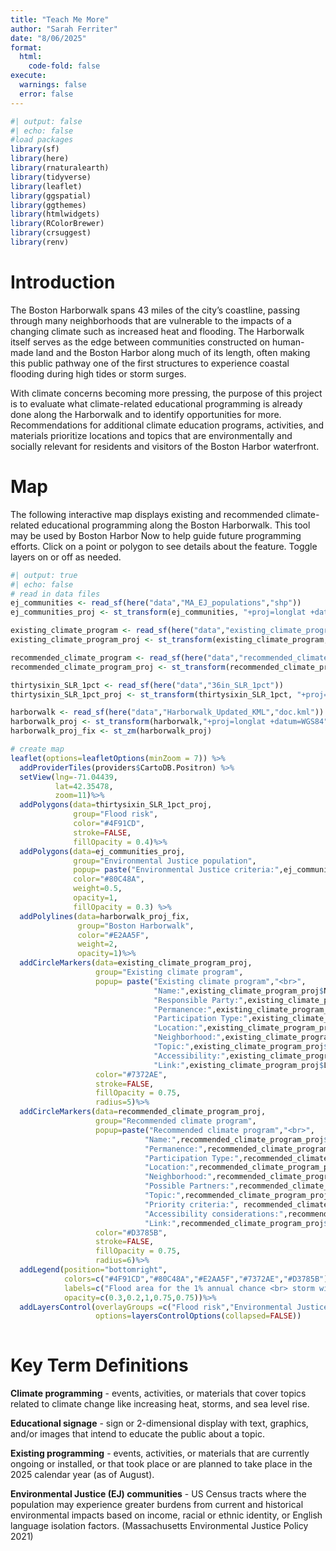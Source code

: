 ```yaml
---
title: "Teach Me More"
author: "Sarah Ferriter"
date: "8/06/2025"
format: 
  html:
    code-fold: false
execute:
  warnings: false
  error: false
---
```


```r
#| output: false
#| echo: false
#load packages
library(sf)
library(here)
library(rnaturalearth)
library(tidyverse)
library(leaflet)
library(ggspatial)
library(ggthemes)
library(htmlwidgets)
library(RColorBrewer)
library(crsuggest)
library(renv)
```

# Introduction

The Boston Harborwalk spans 43 miles of the city’s coastline, passing through many neighborhoods that are vulnerable to the impacts of a changing climate such as increased heat and flooding. The Harborwalk itself serves as the edge between communities constructed on human-made land and the Boston Harbor along much of its length, often making this public pathway one of the first structures to experience coastal flooding during high tides or storm surges.

With climate concerns becoming more pressing, the purpose of this project is to evaluate what climate-related educational programming is already done along the Harborwalk and to identify opportunities for more. Recommendations for additional climate education programs, activities, and materials prioritize locations and topics that are environmentally and socially relevant for residents and visitors of the Boston Harbor waterfront.

# Map

The following interactive map displays existing and recommended climate-related educational programming along the Boston Harborwalk. This tool may be used by Boston Harbor Now to help guide future programming efforts. Click on a point or polygon to see details about the feature. Toggle layers on or off as needed.

```r
#| output: true
#| echo: false
# read in data files
ej_communities <- read_sf(here("data","MA_EJ_populations","shp"))
ej_communities_proj <- st_transform(ej_communities, "+proj=longlat +datum=WGS84")

existing_climate_program <- read_sf(here("data","existing_climate_program"))
existing_climate_program_proj <- st_transform(existing_climate_program, "+proj=longlat +datum=WGS84")

recommended_climate_program <- read_sf(here("data","recommended_climate_program"))
recommended_climate_program_proj <- st_transform(recommended_climate_program, "+proj=longlat +datum=WGS84")

thirtysixin_SLR_1pct <- read_sf(here("data","36in_SLR_1pct"))
thirtysixin_SLR_1pct_proj <- st_transform(thirtysixin_SLR_1pct, "+proj=longlat +datum=WGS84")

harborwalk <- read_sf(here("data","Harborwalk_Updated_KML","doc.kml"))
harborwalk_proj <- st_transform(harborwalk,"+proj=longlat +datum=WGS84")
harborwalk_proj_fix <- st_zm(harborwalk_proj)

# create map
leaflet(options=leafletOptions(minZoom = 7)) %>%
  addProviderTiles(providers$CartoDB.Positron) %>%
  setView(lng=-71.04439, 
          lat=42.35478,
          zoom=11)%>%
  addPolygons(data=thirtysixin_SLR_1pct_proj,
              group="Flood risk",
              color="#4F91CD",
              stroke=FALSE,
              fillOpacity = 0.4)%>%
  addPolygons(data=ej_communities_proj,
              group="Environmental Justice population",
              popup= paste("Environmental Justice criteria:",ej_communities_proj$EJ_CRIT_DE),
              color="#80C48A",
              weight=0.5,
              opacity=1,
              fillOpacity = 0.3) %>%
  addPolylines(data=harborwalk_proj_fix,
               group="Boston Harborwalk",
               color="#E2AA5F",
               weight=2,
               opacity=1)%>%
  addCircleMarkers(data=existing_climate_program_proj,
                   group="Existing climate program",
                   popup= paste("Existing climate program","<br>",
                                "Name:",existing_climate_program_proj$Name,"<br>",
                                "Responsible Party:",existing_climate_program_proj$Responsibl,"<br>",
                                "Permanence:",existing_climate_program_proj$Permanence,"<br>",
                                "Participation Type:",existing_climate_program_proj$Participat,"<br>",
                                "Location:",existing_climate_program_proj$Location,"<br>",
                                "Neighborhood:",existing_climate_program_proj$Neighborho,"<br>",
                                "Topic:",existing_climate_program_proj$Topic,"<br>",
                                "Accessibility:",existing_climate_program_proj$Accessibil,"<br>",
                                "Link:",existing_climate_program_proj$Link,"<br>"),
                   color="#7372AE",
                   stroke=FALSE,
                   fillOpacity = 0.75,
                   radius=5)%>%
  addCircleMarkers(data=recommended_climate_program_proj,
                   group="Recommended climate program",
                   popup=paste("Recommended climate program","<br>",
                              "Name:",recommended_climate_program_proj$Name,"<br>",
                              "Permanence:",recommended_climate_program_proj$Permanence,"<br>",
                              "Participation Type:",recommended_climate_program_proj$Participat,"<br>",
                              "Location:",recommended_climate_program_proj$Location,"<br>",
                              "Neighborhood:",recommended_climate_program_proj$Neighborho,"<br>",
                              "Possible Partners:",recommended_climate_program_proj$Possible_p,"<br>",
                              "Topic:",recommended_climate_program_proj$Topic,"<br>",
                              "Priority criteria:", recommended_climate_program_proj$Priority_c,"<br>",
                              "Accessibility considerations:",recommended_climate_program_proj$Accessibil,"<br>",
                              "Link:",recommended_climate_program_proj$Link_resou,"<br>"),
                   color="#D3785B",
                   stroke=FALSE,
                   fillOpacity = 0.75,
                   radius=6)%>%
  addLegend(position="bottomright",
            colors=c("#4F91CD","#80C48A","#E2AA5F","#7372AE","#D3785B"),
            labels=c("Flood area for the 1% annual chance <br> storm with 36in sea level rise","Environmental Justice population","Boston Harborwalk", "Existing climate program","Recommended climate program"),
            opacity=c(0.3,0.2,1,0.75,0.75))%>%
  addLayersControl(overlayGroups =c("Flood risk","Environmental Justice population","Boston Harborwalk","Existing climate program","Recommended climate program"),
                   options=layersControlOptions(collapsed=FALSE))
  
```

# Key Term Definitions

**Climate programming** - events, activities, or materials that cover topics related to climate change like increasing heat, storms, and sea level rise.

**Educational signage** - sign or 2-dimensional display with text, graphics, and/or images that intend to educate the public about a topic.

**Existing programming** - events, activities, or materials that are currently ongoing or installed, or that took place or are planned to take place in the 2025 calendar year (as of August).

**Environmental Justice (EJ) communities** - US Census tracts where the population may experience greater burdens from current and historical environmental impacts based on income, racial or ethnic identity, or English language isolation factors. (Massachusetts Environmental Justice Policy 2021)
